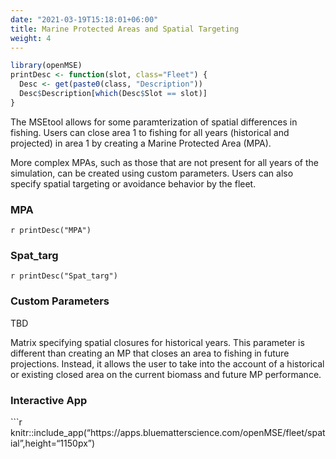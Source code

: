 ```yaml
---
date: "2021-03-19T15:18:01+06:00"
title: Marine Protected Areas and Spatial Targeting
weight: 4
---
```


```r
library(openMSE)
printDesc <- function(slot, class="Fleet") {
  Desc <- get(paste0(class, "Description"))
  Desc$Description[which(Desc$Slot == slot)]
}
```

The MSEtool allows for some paramterization of spatial differences in fishing. Users can close area 1 to fishing for all years (historical and projected) in area 1 by creating a Marine Protected Area (MPA). 

More complex MPAs, such as those that are not present for all years of the simulation, can be created using custom parameters. Users can also specify spatial targeting or avoidance behavior by the fleet.

### MPA
`r printDesc("MPA")` 

### Spat_targ 
`r printDesc("Spat_targ")`

### Custom Parameters
TBD

Matrix specifying spatial closures for historical years. This parameter is different than creating an MP that closes an area to fishing in future projections. Instead, it allows the user to take into the account of a historical or existing closed area on the current biomass and future MP performance. 

### Interactive App

```r
knitr::include_app("https://apps.bluematterscience.com/openMSE/fleet/spatial",height="1150px") 
